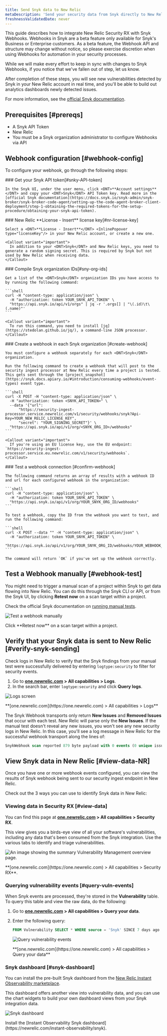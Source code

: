 ```yaml
---
title: Send Snyk data to New Relic
metaDescription: 'Send your security data from Snyk directly to New Relic.'
freshnessValidatedDate: never
---
```


This guide describes how to integrate New Relic Security RX with <DNT>Snyk</DNT> Webhooks. Webhooks in <DNT>Snyk</DNT> are a beta feature only available for <DNT>Snyk's Business</DNT> or Enterprise customers. As a beta feature, the <DNT>Webhook API</DNT> and structure may change without notice, so please exercise discretion when using Webhooks for automation in your security processes.

While we will make every effort to keep in sync with changes to <DNT>Snyk Webhooks</DNT>, if you notice that we've fallen out of step, let us know.

After completion of these steps, you will see new vulnerabilities detected by <DNT>Snyk</DNT> in your New Relic account in real time, and you'll be able to build out analytics dashboards newly detected issues.

For more information, see the [official <DNT>Snyk</DNT> documentation](https://snyk.docs.apiary.io/#reference/webhooks).

## Prerequisites [#prereqs]

* A <DNT>Snyk</DNT> API Token
* New Relic <InlinePopover type="licenseKey"/>
* You must be a <DNT>Snyk</DNT> organization administrator to configure Webhooks via API

## Webhook configuration [#webhook-config]

To configure your webhook, go through the following steps:

<Steps>
  <Step>
    ### Get your Snyk API token[#snky-API-token]

    In the Snyk UI, under the user menu, click <DNT>**Account settings**</DNT> and copy your <DNT>Snyk</DNT> API Token key. Read more in the [official Snyk documentation](https://docs.snyk.io/snyk-admin/snyk-broker/snyk-broker-code-agent/setting-up-the-code-agent-broker-client-deployment/step-1-obtaining-the-required-tokens-for-the-setup-procedure/obtaining-your-snyk-api-token).
  </Step>

  <Step>
    ### New Relic <DNT>**License - Insert**</DNT> license key[#nr-license-key]

    Select a <DNT>**License - Insert**</DNT> <InlinePopover type="licenseKey"/> in your New Relic account, or create a new one.

    <Callout variant="important">
      In addition to your <DNT>Snyk</DNT> and New Relic keys, you need to generate a random signing secret. This is required by Snyk but not used by New Relic when receiving data.
    </Callout>
  </Step>

  <Step>
    ### Compile Snyk organization IDs[#sny-org-ids]

    Get a list of the <DNT>Snyk</DNT> organization IDs you have access to by running the following command:

    ```shell
    curl -H "content-type: application/json" \
      -H "authorization: token YOUR_SNYK_API_TOKEN" \
      "https://api.snyk.io/api/v1/orgs" | jq -r '.orgs[] | "\(.id)\t\(.name)"'
    ```

    <Callout variant="important">
      To run this command, you need to install [jq](https://stedolan.github.io/jq/), a command-line JSON processor.
    </Callout>
  </Step>

  <Step>
    ### Create a webhook in each Snyk organization [#create-webhook]

    You must configure a webhook separately for each <DNT>Snyk</DNT> organization.

    Run the following command to create a webhook that will post to the security ingest processor at New Relic every time a project is tested. This gets sent through the [project_snapshot](https://snyk.docs.apiary.io/#introduction/consuming-webhooks/event-types) event type.

    ```shell
    curl -X POST -H "content-type: application/json" \
      -H "authorization: token <SNYK_API_TOKEN>" \
      --data '{"url": 
          "https://security-ingest-processor.service.newrelic.com/v1/security/webhooks/snyk?Api-Key=YOUR_NEW_RELIC_LICENSE_KEY",
          "secret": "YOUR_SIGNING_SECRET"}' \
      "https://api.snyk.io/api/v1/org/<SNYK_ORG_ID>/webhooks"
    ```

    <Callout variant="important">
      If you're using an EU license key, use the EU endpoint: `https://security-ingest-processor.service.eu.newrelic.com/v1/security/webhooks`.
    </Callout>
  </Step>

  <Step>
    ### Test a webhook connection [#confirm-webhook]

    The following command returns an array of results with a webhook ID and url for each configured webhook in the organization:

    ```shell
    curl -H "content-type: application/json" \
      -H "authorization: token YOUR_SNYK_API_TOKEN" \
      "https://api.snyk.io/api/v1/org/YOUR_SNYK_ORG_ID/webhooks"
    ```

    To test a webhook, copy the ID from the webhook you want to test, and run the following command:

    ```shell
    curl -X POST --data "" -H "content-type: application/json" \
      -H "authorization: token YOUR_SNYK_API_TOKEN" \
      "https://api.snyk.io/api/v1/org/YOUR_SNYK_ORG_ID/webhooks/YOUR_WEBHOOK_ID/ping"
    ```

    The command will return `OK` if you've set up the webhook correctly.
  </Step>
</Steps>

## Test a Webhook manually [#webhook-test]

You might need to trigger a manual scan of a project within <DNT>Snyk</DNT> to get data flowing into New Relic. You can do this through the <DNT>Snyk</DNT> CLI or API, or from the <DNT>Snyk</DNT> UI, by clicking <DNT>**Retest now**</DNT> on a scan target within a project.

Check the official <DNT>Snyk</DNT> documentation on [running manual tests](https://docs.snyk.io/getting-started/running-tests#run-tests-manually).

<img
  title="Test a webhook manually"
  alt="Test a webhook manually"
  src="/images/vulnerability-management_screenshot-crop_test-webhook.webp"
/>

<figcaption>
  Click <DNT>**Retest now**</DNT> on a scan target within a project.
</figcaption>

## Verify that your Snyk data is sent to New Relic [#verify-snyk-sending]

Check logs in New Relic to verify that the <DNT>Snyk</DNT> findings from your manual test were successfully delivered by entering `logtype:security` to filter for security events.

1. Go to <DNT>**[one.newrelic.com](https://one.newrelic.com) > All capabilities > Logs**</DNT>.
2. In the search bar, enter `logtype:security` and click <DNT>**Query logs**</DNT>.

<img
  title="Logs screen"
  alt="Logs screen"
  src="/images/vulnerability-management_screenshot-crop_verify-snyk-data.webp"
/>

<figcaption>
  <DNT>
    **[one.newrelic.com](https://one.newrelic.com) > All capabilities > Logs**
  </DNT>
</figcaption>

The Snyk Webhook transports only return <DNT>**New Issues**</DNT> and <DNT>**Removed Issues**</DNT> that occur with each test. New Relic will parse only the <DNT>**New Issues**</DNT>. If the manual test doesn't reveal any new issues, you won't see any new security logs in New Relic. In this case, you'll see a log message in New Relic for the successful webhook transport along the lines of:

```sql
SnykWebhook scan reported 879 byte payload with 0 events (0 unique issue ids) from '' errors=no
```

## View Snyk data in New Relic [#view-data-NR]

Once you have one or more webhook events configured, you can view the results of <DNT>Snyk</DNT> webhook being sent to our security ingest endpoint in New Relic.

Check out the 3 ways you can use to identify <DNT>Snyk</DNT> data in New Relic:

### Viewing data in Security RX [#view-data]

You can find this page at <DNT>**[one.newrelic.com](https://one.newrelic.com) > All capabilities > Security RX**</DNT>.

This view gives you a birds-eye view of all your software's vulnerabilities, including any data that's been consumed from the <DNT>Snyk</DNT> integration. Use the various tabs to identify and triage vulnerabilities.

<img
  title="Vulnerability Management overview"
  alt="An image showing the summary Vulnerability Management overview page."
  src="/images/security_screenshot-full_security-overview.webp"
/>


<figcaption>
  <DNT>**[one.newrelic.com](https://one.newrelic.com) > All capabilities > Security RX**</DNT>.
</figcaption>

### Querying vulnerability events [#query-vuln-events]

When <DNT>Snyk</DNT> events are processed, they're stored in the <DNT>**Vulnerability**</DNT> table. To query this table and view the raw data, do the following:

1. Go to <DNT>**[one.newrelic.com](https://one.newrelic.com) > All capabilities > Query your data**</DNT>.
2. Enter the following query:

   ```sql
   FROM Vulnerability SELECT * WHERE source = 'Snyk' SINCE 7 days ago
   ```

   <img
     title="Query vulnerability events"
     alt="Query vulnerability events"
     src="/images/vulnerability-management_screenshot-full_query-vuln-events.webp"
   />

   <figcaption>
     <DNT>
       **[one.newrelic.com](https://one.newrelic.com) > All capabilities > Query your data**
     </DNT>
   </figcaption>

### Snyk dashboard [#snyk-dashboard]

You can install the pre-built <DNT>Snyk</DNT> dashboard from the [New Relic Instant Observability marketplace](https://newrelic.com/instant-observability/snyk).

This dashboard offers another view into vulnerability data, and you can use the chart widgets to build your own dashboard views from your Snyk integration data.

<img
  title="Snyk dashboard"
  alt="Snyk dashboard"
  src="/images/vm_screenshot-full_snyk-dashboard.webp"
/>

<figcaption>
  Install the [Instant Observability Snyk dashboard](https://newrelic.com/instant-observability/snyk).
</figcaption>
